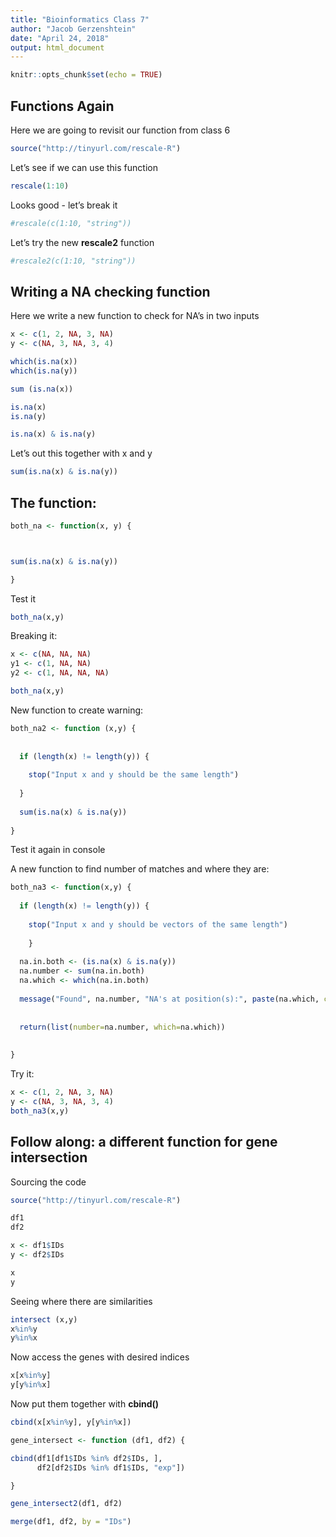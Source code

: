 ```yaml
---
title: "Bioinformatics Class 7"
author: "Jacob Gerzenshtein"
date: "April 24, 2018"
output: html_document
---
```


```r
knitr::opts_chunk$set(echo = TRUE)
```


## Functions Again

Here we are going to revisit our function from class 6

```r
source("http://tinyurl.com/rescale-R")
```

Let's see if we can use this function


```r
rescale(1:10)
```


Looks good - let's break it 

```r
#rescale(c(1:10, "string"))
```

Let's try the new **rescale2** function

```r
#rescale2(c(1:10, "string"))
```

## Writing a NA checking function

Here we write a new function to check for NA's in two inputs

```r
x <- c(1, 2, NA, 3, NA)
y <- c(NA, 3, NA, 3, 4)
```

```r
which(is.na(x))
which(is.na(y))
```

```r
sum (is.na(x))

```

```r
is.na(x)
is.na(y)
```


```r
is.na(x) & is.na(y)
```



Let's out this together with x and y 

```r
sum(is.na(x) & is.na(y))
```

## The function:
```r
both_na <- function(x, y) {



sum(is.na(x) & is.na(y))

}
```

Test it

```r
both_na(x,y)
```


Breaking it: 

```r
x <- c(NA, NA, NA)
y1 <- c(1, NA, NA)
y2 <- c(1, NA, NA, NA)

both_na(x,y)
```

New function to create warning:

```r
both_na2 <- function (x,y) {
  
  
  if (length(x) != length(y)) {
    
    stop("Input x and y should be the same length")
    
  }
  
  sum(is.na(x) & is.na(y))
  
}
```

Test it again in console 


A new function to find number of matches and where they are:

```r
both_na3 <- function(x,y) {
  
  if (length(x) != length(y)) { 
    
    stop("Input x and y should be vectors of the same length")
    
    }
  
  na.in.both <- (is.na(x) & is.na(y))
  na.number <- sum(na.in.both)
  na.which <- which(na.in.both)
  
  message("Found", na.number, "NA's at position(s):", paste(na.which, collapse = ", "))
  
  
  return(list(number=na.number, which=na.which))
  
  
}
```

Try it: 

```r
x <- c(1, 2, NA, 3, NA)
y <- c(NA, 3, NA, 3, 4)
both_na3(x,y)
```





## Follow along: a different function for gene intersection 


Sourcing the code 
```r
source("http://tinyurl.com/rescale-R")
```

```r
df1
df2

x <- df1$IDs
y <- df2$IDs


```

```r
x
y
```


Seeing where there are similarities 
```r
intersect (x,y)
x%in%y
y%in%x
```

Now access the genes with desired indices 

```r
x[x%in%y]
y[y%in%x]
```


Now put them together with **cbind()**

```r
cbind(x[x%in%y], y[y%in%x])
```


```r
gene_intersect <- function (df1, df2) {

cbind(df1[df1$IDs %in% df2$IDs, ],
      df2[df2$IDs %in% df1$IDs, "exp"])

}
```

```r
gene_intersect2(df1, df2)
```



```r
merge(df1, df2, by = "IDs")
```

